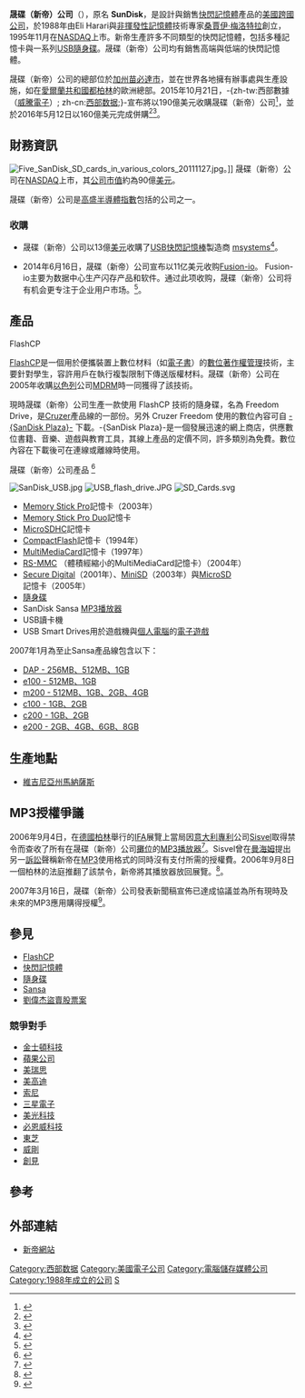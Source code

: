 {{Expert-subject|time=2020-05-14T17:17:42+00:00}}
{{NoteTA
|T=zh-cn:闪迪公司; zh-tw:晟碟（新帝）公司; zh-hk:SanDisk;
|1=zh-cn:闪迪公司; zh-tw:晟碟（新帝）公司; zh-hk:SanDisk
|G1=IT
}}
{{Infobox_Company 
| logo = SanDisk Logo 2007.svg
| company_name = 晟碟（新帝）公司<br>-{SanDisk Corporation}-
| former_name = SanDisk
| image = Former SanDisk Headquarters Milpitas.jpg
| image_caption = 公司總部
| company_type = [[子公司|子公司]]
| foundation = {{start date and age|1988}}
| location = [[美國|美國]][[加州|加州]][[苗必達市|苗必達市]]
| key_people = Eli Harari [[創辦人|創辦人]]、總裁與[[CEO|CEO]]<br />[[桑賈伊·梅洛特拉|桑賈伊·梅洛特拉]] 創辦人、[[COO|COO]]、[[執行副總裁|執行副總裁]]<br />Jack Yuan 創辦人
| industry = [[快閃記憶體|快閃記憶體]]<br />[[數位音頻播放器|數位音頻播放器]]
| products = [[快閃記憶體|快閃記憶體]]<br />[[隨身碟|隨身碟]]<br />[[數位音頻播放器|數位音頻播放器]]
| parent = [[西部数据|西部数据]]
| num_employees  = {{increase}} 8,790
| homepage = {{URL|https://www.sandisk.com}}
}}

'''晟碟（新帝）公司'''（{{lang-en|'''-{SanDisk Corporation}-'''}}），原名 '''SunDisk'''，是設計與銷售[[快閃記憶體|快閃記憶體]]產品的[[美國|美國]][[跨國公司|跨國公司]]，於1988年由Eli Harari與[[非揮發性記憶體|非揮發性記憶體]]技術專家[[桑賈伊·梅洛特拉|桑賈伊·梅洛特拉]]創立，1995年11月在[[NASDAQ|NASDAQ]]上市。新帝生產許多不同類型的快閃記憶體，包括多種記憶卡與一系列[[USB隨身碟|USB隨身碟]]。晟碟（新帝）公司均有銷售高端與低端的快閃記憶體。

晟碟（新帝）公司的總部位於[[加州|加州]][[苗必達市|苗必達市]]，並在世界各地擁有辦事處與生產設施，如在[[愛爾蘭共和國|愛爾蘭共和國]][[都柏林|都柏林]]的歐洲總部。2015年10月21日，-{zh-tw:西部數據（[[威騰電子|威騰電子]]）; zh-cn:[[西部数据|西部数据]];}-宣布將以190億美元收購晟碟（新帝）公司<ref>{{cite web |url=http://www.wdc.com/en/company/pressroom/releases/?release=e5f16023-3969-4cd0-bc3b-fe7e35572518 |title=Western Digital Announces Acquisition Of SanDisk |publisher=WDC |date=2015-10-21 |deadurl=yes |archiveurl=https://web.archive.org/web/20151021131015/http://www.wdc.com/en/company/pressroom/releases/?release=e5f16023-3969-4cd0-bc3b-fe7e35572518 |archivedate=2015-10-21 }}</ref>，並於2016年5月12日以160億美元完成併購<ref>{{Cite web|url=http://www.wdc.com/en/company/pressroom/releases/?release=113105ba-cb37-49f6-8fab-de43c41d7334|title=Western Digital Completes Acquisition of SanDisk, Creating A Global leader In Storage Technology|accessdate=2016-05-18|author=|date=2016-05-12|publisher=|deadurl=yes|archiveurl=https://web.archive.org/web/20160516120953/http://www.wdc.com/en/company/pressroom/releases/?release=113105ba-cb37-49f6-8fab-de43c41d7334|archivedate=2016-05-16}}</ref><ref>{{Cite news|url=http://www.ithome.com.tw/news/105912|title=花掉160億美元，WD完成SanDisk收購案|last=|first=|date=2016-05-13|work=|accessdate=|archive-date=2019-05-26|archive-url=https://web.archive.org/web/20190526170132/https://www.ithome.com.tw/news/105912|dead-url=no}}</ref>。

==財務資訊==
[[File:Five_SanDisk_SD_cards_in_various_colors_20111127.jpg|thumb]]。]]
晟碟（新帝）公司在[[NASDAQ|NASDAQ]]上市，其[[公司市值|公司市值]]約為90億[[美元|美元]]。

晟碟（新帝）公司是[[高盛半導體指數|高盛半導體指數]]包括的公司之一。

===收購===
*晟碟（新帝）公司以13億[[美元|美元]]收購了[[USB|USB]][[快閃記憶體|快閃記憶棒]]製造商 [https://web.archive.org/web/20061103084504/http://www.m-systems.com/ msystems]<ref>{{cite news | title=SanDisk To Buy '''msystems''' | url=http://www.thestreet.com/_iwon/newsanalysis/techsemis/10300419.html?cf=WSIWON1111051500 | date=2006年7月31日 | work=[http://www.thestreet.com/ TheStreet.com] | accessdate=2006年8月21日 | deadurl=yes | archiveurl=https://web.archive.org/web/20070930200853/http://www.thestreet.com/_iwon/newsanalysis/techsemis/10300419.html?cf=WSIWON1111051500 | archivedate=2007年9月30日 }}</ref>。

*2014年6月16日，晟碟（新帝）公司宣布以11亿美元收购[[Fusion-io|Fusion-io]]。 Fusion-io主要为数据中心生产闪存产品和软件。通过此项收购，晟碟（新帝）公司将有机会更专注于企业用户市场。<ref>{{cite news| title=SanDisk宣布11亿美元收购Fusion-io| url=http://finance.sina.com/gb/tech/sinacn/20140616/08511056026.html| date=2014年6月16日| 4=| accessdate=2014年6月16日| archive-date=2016年3月4日| archive-url=https://web.archive.org/web/20160304191023/http://finance.sina.com/gb/tech/sinacn/20140616/08511056026.html| dead-url=no}}</ref>。

==產品==
;FlashCP
[[FlashCP|FlashCP]]是一個用於便攜裝置上數位材料（如[[電子書|電子書]]）的[[數位著作權管理|數位著作權管理]]技術，主要針對學生，容許用戶在執行複製限制下傳送版權材料。晟碟（新帝）公司在2005年收購[[以色列|以色列]]公司[[MDRM|MDRM]]時一同獲得了該技術。

現時晟碟（新帝）公司生產一款使用 FlashCP 技術的隨身碟，名為 Freedom Drive，是[[Cruzer|Cruzer]]產品線的一部份。另外 Cruzer Freedom 使用的數位內容可自 [http://www.SanDiskPlaza.SanDisk.com -{SanDisk Plaza}-] 下載。-{SanDisk Plaza}-是一個發展迅速的網上商店，供應數位書籍、音樂、遊戲與教育工具，其線上產品的定價不同，許多類別為免費。數位內容在下載後可在連線或離線時使用。

;晟碟（新帝）公司產品 <ref>{{cite web | title=-{SanDisk Innovation Timeline}- | url=http://www.SanDisk.com/Corporate/Timeline/ | work=[http://www.SanDisk.com/ -{SanDisk.com}-] |accessdate = 2006年8月21日}}</ref>
[[File:SanDisk_USB.jpg|thumb]]
[[File:USB_flash_drive.JPG|thumb]]
[[File:SD_Cards.svg|thumb]]
* [[Memory_Stick|Memory Stick Pro]]記憶卡（2003年）
* [[Memory_Stick#Memory_Stick_PRO_Duo|Memory Stick Pro Duo]]記憶卡<!--（?）-->
* [[MicroSD|MicroSDHC]]記憶卡
* [[CompactFlash|CompactFlash]]記憶卡（1994年）
* [[MultiMediaCard|MultiMediaCard]]記憶卡（1997年）
* [[MultiMediaCard#小尺寸的多媒體卡（RS-MMC）|RS-MMC]] （體積經縮小的MultiMediaCard記憶卡）（2004年）
* [[Secure_Digital|Secure Digital]]（2001年）、[[MiniSD|MiniSD]]（2003年）與[[MicroSD|MicroSD]]記憶卡（2005年）
* [[隨身碟|隨身碟]]
* SanDisk Sansa [[MP3播放器|MP3播放器]]
* USB讀卡機
* USB Smart Drives用於遊戲機與[[個人電腦|個人電腦]]的[[電子遊戲|電子遊戲]]
2007年1月為至止Sansa產品線包含以下：
* [[:wikibooks:SanDisk_Sansa_MP3_players/DAP|DAP - 256MB、512MB、1GB]]
* [[:wikibooks:SanDisk_Sansa_MP3_players/e100|e100 - 512MB、1GB]]
* [[:wikibooks:SanDisk_Sansa_MP3_players/m200|m200 - 512MB、1GB、2GB、4GB]]
* [[:wikibooks:SanDisk_Sansa_MP3_players/c100|c100 - 1GB、2GB]]
* [[:wikibooks:SanDisk_Sansa_MP3_players/c200|c200 - 1GB、2GB]]
* [[:wikibooks:SanDisk_Sansa_MP3_players/e200|e200 - 2GB、4GB、6GB、8GB]]

==生產地點==
* [[維吉尼亞州|維吉尼亞州]][[馬納薩斯|馬納薩斯]]

==MP3授權爭議==
2006年9月4日，在[[德國|德國]][[柏林|柏林]]舉行的[[柏林國際廣播展|IFA]]展覽上當局因[[意大利|意大利]][[專利|專利]]公司[[Sisvel|Sisvel]]取得禁令而查收了所有在晟碟（新帝）公司[[攤位|攤位]]的[[MP3播放器|MP3播放器]]<ref>{{cite web|url=http://news.bbc.co.uk/2/hi/technology/5312696.stm|title=-{SanDisk faces MP3 licence dispute}-|publisher=[[BBC_News|BBC News]]|date=2006年9月4日|accessdate=2006年9月8日}}</ref>。Sisvel曾在[[曼海姆|曼海姆]]提出另一[[訴訟|訴訟]]聲稱新帝在[[MP3|MP3]]使用格式的同時沒有支付所需的授權費。2006年9月8日一個柏林的法庭推翻了該禁令，新帝將其播放器放回展覽。<ref>{{cite web|url=http://news.bbc.co.uk/2/hi/technology/5326660.stm|title=MP3 player court order overturned|publisher=[[BBC_News|BBC News]]|date=2006年9月8日|accessdate=2006年9月8日|archive-date=2021年1月28日|archive-url=https://web.archive.org/web/20210128173959/http://news.bbc.co.uk/2/hi/technology/5326660.stm|dead-url=no}}</ref>。

2007年3月16日，晟碟（新帝）公司發表新聞稿宣佈已達成協議並為所有現時及未來的MP3應用購得授權<ref>{{cite web|url=http://phx.corporate-ir.net/phoenix.zhtml?c=86495&p=irol-newsArticle&ID=974784&highlight=|title=-{SISVEL and Audio MPEG Grant SanDisk an MPEG Audio Patents License}-|publisher=新帝|date=2007年3月16日|accessdate=2007年3月18日}}{{dead link|date=2018年5月 |bot=InternetArchiveBot |fix-attempted=yes }}</ref>。

== 參見==
*[[FlashCP|FlashCP]]
*[[快閃記憶體|快閃記憶體]]
*[[隨身碟|隨身碟]]
*[[SanDisk_Sansa|Sansa]]
*[[劉偉杰盜賣股票案|劉偉杰盜賣股票案]]

=== 競爭對手 ===
*[[金士頓科技|金士頓科技]]
*[[蘋果公司|蘋果公司]]
*[[美瑞思|美瑞思]]
*[[美高迪|美高迪]]
*[[索尼|索尼]]
*[[三星電子|三星電子]]
*[[美光科技|美光科技]]
*[[必恩威科技|必恩威科技]]
*[[東芝|東芝]]
*[[威剛|威剛]]
*[[創見|創見]]

==參考==
{{Reflist}}

==外部連結==
*[https://www.sandisk.com 新帝網站] {{Wayback|url=https://www.sandisk.com/ |date=20191021043756 }}

{{固态硬盘}}
{{NASDAQ-100}}
{{全球主要資訊科技公司}}
[[Category:西部数据|Category:西部数据]]
[[Category:美國電子公司|Category:美國電子公司]]
[[Category:電腦儲存媒體公司|Category:電腦儲存媒體公司]]
[[Category:1988年成立的公司|Category:1988年成立的公司]]
[[Category:米爾皮塔斯公司|S]]